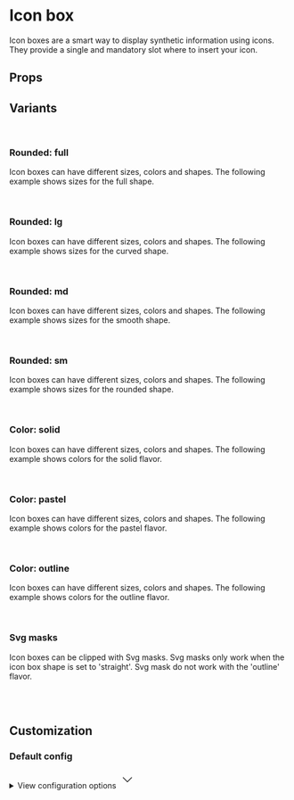 
<Meta of={IconBoxStories} />

# Icon box

Icon boxes are a smart way to display synthetic information using icons. They provide a single and mandatory slot where to insert your icon.

<Primary />

## Props

<Controls />

## Variants

<br />

### Rounded: full

Icon boxes can have different sizes, colors and shapes. The following example shows sizes for the full shape.

<div className="flex items-end gap-2 border border-muted-200 dark:border-muted-800 bg-white dark:bg-muted-900 p-6 rounded-sm">
  <Story of={IconBoxStories.ShapeFullXs} />
  <Story of={IconBoxStories.ShapeFullSm} />
  <Story of={IconBoxStories.ShapeFullMd} />
  <Story of={IconBoxStories.ShapeFullLg} />
  <Story of={IconBoxStories.ShapeFullXl} />
  <Story of={IconBoxStories.ShapeFull2xl} />
</div>

<br />

### Rounded: lg

Icon boxes can have different sizes, colors and shapes. The following example shows sizes for the curved shape.

<div className="flex items-end gap-2 border border-muted-200 dark:border-muted-800 bg-white dark:bg-muted-900 p-6 rounded-sm">
  <Story of={IconBoxStories.ShapeCurvedXs} />
  <Story of={IconBoxStories.ShapeCurvedSm} />
  <Story of={IconBoxStories.ShapeCurvedMd} />
  <Story of={IconBoxStories.ShapeCurvedLg} />
  <Story of={IconBoxStories.ShapeCurvedXl} />
  <Story of={IconBoxStories.ShapeCurved2xl} />
</div>

<br />

### Rounded: md

Icon boxes can have different sizes, colors and shapes. The following example shows sizes for the smooth shape.

<div className="flex items-end gap-2 border border-muted-200 dark:border-muted-800 bg-white dark:bg-muted-900 p-6 rounded-sm">
  <Story of={IconBoxStories.ShapeSmoothXs} />
  <Story of={IconBoxStories.ShapeSmoothSm} />
  <Story of={IconBoxStories.ShapeSmoothMd} />
  <Story of={IconBoxStories.ShapeSmoothLg} />
  <Story of={IconBoxStories.ShapeSmoothXl} />
  <Story of={IconBoxStories.ShapeSmooth2xl} />
</div>

<br />

### Rounded: sm

Icon boxes can have different sizes, colors and shapes. The following example shows sizes for the rounded shape.

<div className="flex items-end gap-2 border border-muted-200 dark:border-muted-800 bg-white dark:bg-muted-900 p-6 rounded-sm">
  <Story of={IconBoxStories.ShapeRoundedXs} />
  <Story of={IconBoxStories.ShapeRoundedSm} />
  <Story of={IconBoxStories.ShapeRoundedMd} />
  <Story of={IconBoxStories.ShapeRoundedLg} />
  <Story of={IconBoxStories.ShapeRoundedXl} />
  <Story of={IconBoxStories.ShapeRounded2xl} />
</div>

<br />

### Color: solid

Icon boxes can have different sizes, colors and shapes. The following example shows colors for the solid flavor.

<div className="flex items-end gap-2 border border-muted-200 dark:border-muted-800 bg-white dark:bg-muted-900 p-6 rounded-sm">
  <Story of={IconBoxStories.ColorSolidDefault} />
  <Story of={IconBoxStories.ColorSolidPrimary} />
  <Story of={IconBoxStories.ColorSolidInfo} />
  <Story of={IconBoxStories.ColorSolidSuccess} />
  <Story of={IconBoxStories.ColorSolidWarning} />
  <Story of={IconBoxStories.ColorSolidDanger} />
  <Story of={IconBoxStories.ColorSolidDark} />
  <Story of={IconBoxStories.ColorSolidBlack} />
</div>

<br />

### Color: pastel

Icon boxes can have different sizes, colors and shapes. The following example shows colors for the pastel flavor.

<div className="flex items-end gap-2 border border-muted-200 dark:border-muted-800 bg-white dark:bg-muted-900 p-6 rounded-sm">
  <Story of={IconBoxStories.ColorPastelDefault} />
  <Story of={IconBoxStories.ColorPastelPrimary} />
  <Story of={IconBoxStories.ColorPastelInfo} />
  <Story of={IconBoxStories.ColorPastelSuccess} />
  <Story of={IconBoxStories.ColorPastelWarning} />
  <Story of={IconBoxStories.ColorPastelDanger} />
  <Story of={IconBoxStories.ColorPastelDark} />
  <Story of={IconBoxStories.ColorPastelBlack} />
</div>

<br />

### Color: outline

Icon boxes can have different sizes, colors and shapes. The following example shows colors for the outline flavor.

<div className="flex items-end gap-2 border border-muted-200 dark:border-muted-800 bg-white dark:bg-muted-900 p-6 rounded-sm">
  <Story of={IconBoxStories.ColorOutlineDefault} />
  <Story of={IconBoxStories.ColorOutlinePrimary} />
  <Story of={IconBoxStories.ColorOutlineInfo} />
  <Story of={IconBoxStories.ColorOutlineSuccess} />
  <Story of={IconBoxStories.ColorOutlineWarning} />
  <Story of={IconBoxStories.ColorOutlineDanger} />
  <Story of={IconBoxStories.ColorOutlineDark} />
  <Story of={IconBoxStories.ColorOutlineBlack} />
</div>

<br />

### Svg masks

Icon boxes can be clipped with Svg masks. Svg masks only work when the icon box shape is set to 'straight'. Svg mask do not work with the 'outline' flavor.

<div className="flex items-end gap-2 border border-muted-200 dark:border-muted-800 bg-white dark:bg-muted-900 p-6 rounded-sm">
  <Story of={IconBoxStories.MaskSolidPrimary} />
  <Story of={IconBoxStories.MaskSolidInfo} />
  <Story of={IconBoxStories.MaskSolidSuccess} />
  <Story of={IconBoxStories.MaskSolidWarning} />
  <Story of={IconBoxStories.MaskSolidDanger} />
  <Story of={IconBoxStories.MaskPastelPrimary} />
  <Story of={IconBoxStories.MaskPastelInfo} />
  <Story of={IconBoxStories.MaskPastelSuccess} />
  <Story of={IconBoxStories.MaskPastelWarning} />
  <Story of={IconBoxStories.MaskPastelDanger} />
</div>

<br />
<br />

## Customization

### Default config

<div className="relative">
  <details className="relative bg-slate-50 border border-slate-200 rounded-lg p-4 [&>summary>svg]:open:-rotate-180">
    <summary className="list-none cursor-pointer">
      <span className="font-sans text-slate-500">View configuration options</span>
      <svg
        className="w-5 h-5 text-slate-500 absolute top-5 end-4 transition-transform duration-300"
        xmlns="http://www.w3.org/2000/svg"
        width="32"
        height="32"
        viewBox="0 0 24 24"
      >
        <path
          fill="none"
          stroke="currentColor"
          strokeLinecap="round"
          strokeLinejoin="round"
          strokeWidth="2"
          d="m6 9l6 6l6-6"
        />
      </svg>
    </summary>

    <div className="!mt-4">
      <pre >
        {JSON.stringify(defaultConfig, null, 2)}
      </pre>
    </div>

  </details>
</div>